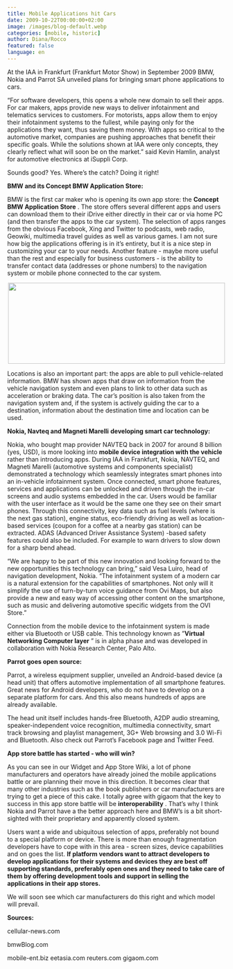 ```yaml
---
title: Mobile Applications hit Cars
date: 2009-10-22T00:00:00+02:00
image: /images/blog-default.webp
categories: [mobile, historic]
author: Diana/Rocco
featured: false
language: en
---
```


<div class="entry-content">
At the IAA in Frankfurt (Frankfurt Motor Show) in September 2009 BMW, Nokia and Parrot SA unveiled plans for bringing smart phone applications to cars.





“For software developers, this opens a whole new domain to sell their apps. For car makers, apps provide new ways to deliver infotainment and telematics services to customers. For motorists, apps allow them to enjoy their infotainment systems to the fullest, while paying only for the applications they want, thus saving them money. With apps so critical to the automotive market, companies are pushing approaches that benefit their specific goals. While the solutions shown at IAA were only concepts, they clearly reflect what will soon be on the market.” said Kevin Hamlin, analyst for automotive electronics at iSuppli Corp.





Sounds good? Yes. Where’s the catch? Doing it right!







**BMW and its Concept BMW Application Store:** 





BMW is the first car maker who is opening its own app store: the **Concept BMW Application Store** . The store offers several different apps and users can download them to their iDrive either directly in their car or via home PC (and then transfer the apps to the car system). The selection of apps ranges from the obvious Facebook, Xing and Twitter to podcasts, web radio, Geowiki, multimedia travel guides as well as various games. I am not sure how big the applications offering is in it’s entirety, but it is a nice step in customizing your car to your needs. Another feature - maybe more useful than the rest and especially for business customers - is the ability to transfer contact data (addresses or phone numbers) to the navigation system or mobile phone connected to the car system.
<p style="text-align: center;">
<img class="size-full wp-image-1042 aligncenter" title="infotaiment-1-655x245" src="http://pavingways.com/wp-content/uploads/infotaiment-1-655x245.jpg" alt="" width="500" height="187" />
</p>


Locations is also an important part: the apps are able to pull vehicle-related information. BMW has shown apps that draw on information from the vehicle navigation system and even plans to link to other data such as acceleration or braking data. The car’s position is also taken from the navigation system and, if the system is actively guiding the car to a destination, information about the destination time and location can be used.



**Nokia, Navteq and Magneti Marelli** **developing smart car technology:** 





Nokia, who bought map provider NAVTEQ back in 2007 for around 8 billion (yes, USD), is more looking into **mobile device integration with the vehicle**  rather than introducing apps. During IAA in Frankfurt, Nokia, NAVTEQ, and Magneti Marelli (automotive systems and components specialist) demonstrated a technology which seamlessly integrates smart phones into an in-vehicle infotainment system. Once connected, smart phone features, services and applications can be unlocked and driven through the in-car screens and audio systems embedded in the car. Users would be familiar with the user interface as it would be the same one they see on their smart phones. Through this connectivity, key data such as fuel levels (where is the next gas station), engine status, eco-friendly driving as well as location-based services (coupon for a coffee at a nearby gas station) can be extracted. ADAS (Advanced Driver Assistance System) -based safety features could also be included. For example to warn drivers to slow down for a sharp bend ahead.





“We are happy to be part of this new innovation and looking forward to the new opportunities this technology can bring,” said Vesa Luiro, head of navigation development, Nokia. “The infotainment system of a modern car is a natural extension for the capabilities of smartphones. Not only will it simplify the use of turn-by-turn voice guidance from Ovi Maps, but also provide a new and easy way of accessing other content on the smartphone, such as music and delivering automotive specific widgets from the OVI Store.”





Connection from the mobile device to the infotainment system is made either via Bluetooth or USB cable. This technology known as ”**Virtual Networking Computer layer** ” is in alpha phase and was developed in collaboration with Nokia Research Center, Palo Alto.



**Parrot goes open source:** 



Parrot, a wireless equipment supplier, unveiled an Android-based device (a head unit) that offers automotive implementation of all smartphone features. Great news for Android developers, who do not have to develop on a separate platform for cars. And this also means hundreds of apps are already available.





The head unit itself includes hands-free Bluetooth, A2DP audio streaming, speaker-independent voice recognition, multimedia connectivity, smart track browsing and playlist management, 3G+ Web browsing and 3.0 Wi-Fi and Bluetooth. Also check out Parrot’s Facebook page and Twitter Feed.



**App store battle has started - who will win?** 





As you can see in our Widget and App Store Wiki, a lot of phone manufacturers and operators have already joined the mobile applications battle or are planning their move in this direction. It becomes clear that many other industries such as the book publishers or car manufacturers are trying to get a piece of this cake. I totally agree with gigaom that the key to success in this app store battle will be **interoperability** . That’s why I think Nokia and Parrot have a the better approach here and BMW’s is a bit short-sighted with their proprietary and apparently closed system.





Users want a wide and ubiquitous selection of apps, preferably not bound to a special platform or device. There is more than enough fragmentation developers have to cope with in this area - screen sizes, device capabilities and on goes the list. **If platform vendors want to attract developers to develop applications for their systems and devices they are best off supporting standards, preferably open ones and they need to take care of them by offering development tools and support in selling the applications in their app stores.** 





We will soon see which car manufacturers do this right and which model will prevail.



**Sources:** 


cellular-news.com


bmwBlog.com


mobile-ent.biz
eetasia.com
reuters.com
gigaom.com
</div>

